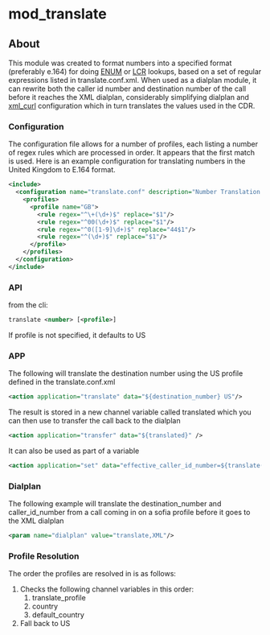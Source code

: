 
# mod_translate 

 

## About

This module was created to format numbers into a specified format (preferably e.164) for doing [ENUM](mod_enum_6587333.mdx#enum) or [LCR](mod_lcr_6587457.mdx#lrn) lookups, based on a set of regular expressions listed in translate.conf.xml. When used as a dialplan module, it can rewrite both the caller id number and destination number of the call before it reaches the XML dialplan, considerably simplifying dialplan and [xml\_curl](mod_xml_curl_1049001.mdx) configuration which in turn translates the values used in the CDR.

###  Configuration 

The configuration file allows for a number of profiles, each listing a number of regex rules which are processed in order. It appears that the first match is used. Here is an example configuration for translating numbers in the United Kingdom to E.164 format.

```xml
<include>
  <configuration name="translate.conf" description="Number Translation Rules">
    <profiles>
      <profile name="GB">
        <rule regex="^\+(\d+)$" replace="$1"/>
        <rule regex="^00(\d+)$" replace="$1"/>
        <rule regex="^0([1-9]\d+)$" replace="44$1"/>
        <rule regex="^(\d+)$" replace="$1"/>
      </profile>
    </profiles>
  </configuration>
</include>
```

### API

from the cli:

```xml
translate <number> [<profile>]
```

  
If profile is not specified, it defaults to US

###  APP 

The following will translate the destination number using the US profile defined in the translate.conf.xml

```xml
<action application="translate" data="${destination_number} US"/>
```

  
The result is stored in a new channel variable called translated which you can then use to transfer the call back to the dialplan

```xml
<action application="transfer" data="${translated}" />
```

  
It can also be used as part of a variable

```xml
<action application="set" data="effective_caller_id_number=${translate(${destination_number})}" />
```

### Dialplan

The following example will translate the destination\_number and caller\_id\_number from a call coming in on a sofia profile before it goes to the XML dialplan

```xml
<param name="dialplan" value="translate,XML"/>
```

### Profile Resolution

The order the profiles are resolved in is as follows:

1. Checks the following channel variables in this order:  
   1. translate\_profile  
   2. country  
   3. default\_country
2. Fall back to US


